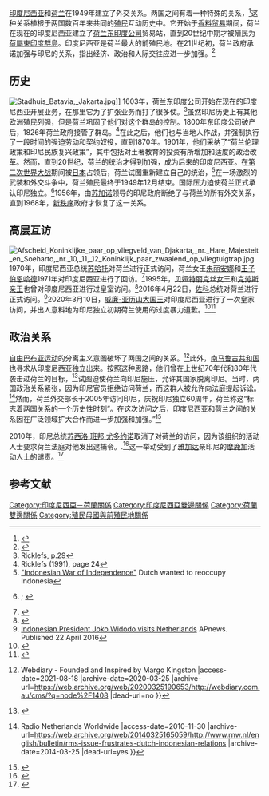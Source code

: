 {{Infobox bilateral relations|印度尼西亚－荷兰|Indonesia|Netherlands|map=Indonesia the Netherlands Locator.svg}}

[[印度尼西亚|印度尼西亚]]和[[荷兰|荷兰]]在1949年建立了外交关系。两国之间有着一种特殊的关系，<ref name="JakartaPost1">{{cite web|url=http://www.thejakartapost.com/news/2012/04/02/indonesia-and-netherlands-a-special-relationship.html|title=Indonesia and the Netherlands: A special relationship|last=Marsudi|first=Retno|date=April 2, 2012|publisher=The Jakarta Post|access-date=29 May 2013|archive-date=2020-08-12|archive-url=https://web.archive.org/web/20200812073151/https://www.thejakartapost.com/news/2012/04/02/indonesia-and-netherlands-a-special-relationship.html|dead-url=no}}</ref>这种关系植根于两国数百年来共同的[[殖民|殖民]]互动历史中。它开始于[[香料贸易|香料贸易]]期间，荷兰在现在的印度尼西亚建立了[[荷兰东印度公司|荷兰东印度公司]]贸易站，直到20世纪中期才被殖民为[[荷屬東印度群島|荷屬東印度群島]]。印度尼西亚是荷兰最大的前殖民地。在21世纪初，荷兰政府承诺加强与印尼的关系，指出经济、政治和人际交往应进一步加强。<ref name="JakartaPost2">{{cite web|url=http://www.thejakartapost.com/news/2013/02/21/netherlands-put-new-emphasis-ties-with-indonesia.html|title=Netherlands to put new emphasis on ties with Indonesia|date=February 21, 2013|publisher=The Jakarta Post|access-date=29 May 2013|archive-date=2020-08-12|archive-url=https://web.archive.org/web/20200812073153/https://www.thejakartapost.com/news/2013/02/21/netherlands-put-new-emphasis-ties-with-indonesia.html|dead-url=no}}</ref>
== 历史 ==
[[File:Stadhuis_Batavia,_Jakarta.jpg|thumb]]]]
1603年，荷兰东印度公司开始在现在的印度尼西亚开展业务，在那里它为了扩张业务而打了很多仗。<ref name=r29>Ricklefs, p.29</ref>虽然印尼历史上有其他欧洲殖民列强，但是荷兰巩固了他们对这个群岛的控制。1800年东印度公司破产后，1826年荷兰政府接管了群岛。<ref name="RICKLEFSp24">Ricklefs (1991), page 24</ref>在此之后，他们也与当地人作战，并强制执行了一段时间的强迫劳动和契约奴役，直到1870年。1901年，他们采纳了“荷兰伦理政策和印尼民族复兴政策”，其中包括对土著教育的投资有所增加和适度的政治改革。然而，直到20世纪，荷兰的统治才得到加强，成为后来的印度尼西亚。在[[第二次世界大战|第二次世界大战]]期间被[[日本|日本]]占领后，荷兰试图重新建立自己的统治，<ref>[http://www.globalsecurity.org/military/world/war/indo-inde.htm "Indonesian War of Independence"] {{Wayback|url=http://www.globalsecurity.org/military/world/war/indo-inde.htm |date=20061210085210 }} Dutch wanted to reoccupy Indonesia</ref>在一场激烈的武装和外交斗争中，荷兰殖民最终于1949年12月结束。国际压力迫使荷兰正式承认印尼独立。<ref>{{cite journal|last=Bidien|first=Charles|date=5 December 1945|title=Independence the Issue|journal=Far Eastern Survey|volume=14|issue=24|pages=345–348|doi=10.1525/as.1945.14.24.01p17062|issn=0362-8949|jstor=3023219}}; {{cite web|url=http://www.globalsecurity.org/military/world/war/indo-inde.htm|title=Indonesian War of Independence|work=Military|publisher=GlobalSecurity.org|access-date=2006-12-11|archive-date=2006-12-10|archive-url=https://web.archive.org/web/20061210085210/http://www.globalsecurity.org/military/world/war/indo-inde.htm|dead-url=no}}</ref>1956年，由[[苏加诺|苏加诺]]领导的印尼政府断绝了与荷兰的所有外交关系，直到1968年，[[新秩序_(印尼)|新秩序]]政府才恢复了这一关系。
== 高层互访 ==
[[File:Afscheid_Koninklijke_paar_op_vliegveld_van_Djakarta,_nr._Hare_Majesteit_en_Soeharto,_nr._10,_11,_12_Koninklijk_paar_zwaaiend_op_vliegtuigtrap.jpg|thumb]]
1970年，印度尼西亚总统[[苏哈托|苏哈托]]对荷兰进行正式访问，荷兰女王[[朱丽安娜女王|朱丽安娜]]和[[伯恩哈德王子_(利珀-比斯特费尔德)|王子伯恩哈德]]1971年对印度尼西亚进行了回访。<ref>{{cite web | title=State visit of Queen Juliana and Prince Bernhard to the Republic Indonesia in 1971 | url=https://www.youtube.com/watch?v=kVEU3IhPIc4 | publisher=Dutch Docu Channel, via Youtube | access-date=May 20, 2014 | archive-date=2020-03-21 | archive-url=https://web.archive.org/web/20200321032101/https://www.youtube.com/watch?v=kVEU3IhPIc4 | dead-url=no }}</ref>1995年，[[贝娅特丽克丝_(荷兰)|贝娅特丽克丝女王]]和[[克劳斯亲王_(荷兰)|克劳斯亲王]]也曾对印度尼西亚进行过皇室访问。<ref>{{cite web | title=Queen Beatrix and the former Dutch colonies | url=http://www.kitlv.nl/home/Spotlight?subpage_id=454 | publisher=KITLV | access-date=May 20, 2014 | archive-url=https://web.archive.org/web/20140419140143/http://www.kitlv.nl/home/Spotlight?subpage_id=454 | archive-date=2014-04-19 | dead-url=yes }}</ref>2016年4月22日，[[佐科·维多多|佐科]]总统对荷兰进行正式访问。<ref>[https://apnews.com/b78f0f1fc1f74339af1d35ca7f02100b Indonesian President Joko Widodo visits Netherlands] {{Wayback|url=https://apnews.com/b78f0f1fc1f74339af1d35ca7f02100b |date=20200812071615 }} APnews. Published 22 April 2016</ref>2020年3月10日，[[威廉-亚历山大_(荷兰)|威廉-亚历山大国王]]对印度尼西亚进行了一次皇家访问，并出人意料地为印尼独立初期荷兰使用的过度暴力道歉。<ref>{{cite web|url=https://nltimes.nl/2020/03/10/dutch-king-apologizes-colonial-past-indonesia|title=Dutch King apologizes for colonial past in Indonesia|first=Janene|last=Pieters|date=10 March 2020|access-date=10 March 2020|work=NL Times|archive-date=2020-09-16|archive-url=https://web.archive.org/web/20200916090812/https://nltimes.nl/2020/03/10/dutch-king-apologizes-colonial-past-indonesia|dead-url=no}}</ref><ref>{{cite web|title=BREAKING: Dutch monarch offers apology for past 'excessive violence'|url=https://www.thejakartapost.com/news/2020/03/10/breaking-dutch-monarch-offers-apology-for-past-excessive-violence.html|first=Marchio Irfan|last=Gorbiano|work=The Jakarta Post|date=10 March 2020|access-date=10 March 2020|archive-date=2020-06-25|archive-url=https://web.archive.org/web/20200625164405/https://www.thejakartapost.com/news/2020/03/10/breaking-dutch-monarch-offers-apology-for-past-excessive-violence.html|dead-url=no}}</ref>
== 政治关系 ==
[[自由巴布亚运动|自由巴布亚运动]]的分离主义意图破坏了两国之间的关系。<ref>{{Cite web |url=http://webdiary.com.au/cms/?q=node%2F1408 |title=Papuan self-determination - historical roots VII {{!}} Webdiary - Founded and Inspired by Margo Kingston<!-- Bot generated title --> |access-date=2021-08-18 |archive-date=2020-03-25 |archive-url=https://web.archive.org/web/20200325190653/http://webdiary.com.au/cms/?q=node%2F1408 |dead-url=no }}</ref>此外，[[南马鲁古共和国|南马鲁古共和国]]也寻求从印度尼西亚独立出来。按照这种思路，他们曾在上世纪70年代和80年代袭击过荷兰的目标，<ref>{{Cite web |url=http://www.safecom.org.au/dutch-moluccans.htm |title=Moluccans in the Netherlands: a snapshot about Refugees in Holland<!-- Bot generated title --> |access-date=2021-03-29 |archive-date=2020-08-12 |archive-url=https://web.archive.org/web/20200812063749/http://www.safecom.org.au/dutch-moluccans.htm |dead-url=no }}</ref>试图迫使荷兰向印尼施压，允许其国家脱离印尼。当时，两国政治关系紧张，因为印尼官员拒绝访问荷兰，而这群人被允许向法庭提起诉讼。<ref>{{Cite web |url=http://www.rnw.nl/english/bulletin/rms-issue-frustrates-dutch-indonesian-relations |title=RMS issue frustrates Dutch-Indonesian relations {{!}} Radio Netherlands Worldwide<!-- Bot generated title --> |access-date=2010-11-30 |archive-url=https://web.archive.org/web/20140325165059/http://www.rnw.nl/english/bulletin/rms-issue-frustrates-dutch-indonesian-relations |archive-date=2014-03-25 |dead-url=yes }}</ref>然而，荷兰外交部长于2005年访问印尼，庆祝印尼独立60周年，荷兰称这“标志着两国关系的一个历史性时刻”。在这次访问之后，印度尼西亚和荷兰之间的关系因在广泛领域扩大合作而进一步加强和加强。”<ref>{{Cite web |url=http://www.minbuza.nl/PostenWeb/I/Indonesi%C3%AB/Netherlands_Embassy_in_Jakarta/the_Embassy/Departments/Political_Affairs |title=Political Affairs - Netherlands Embassy in Jakarta<!-- Bot generated title --> |access-date=2010-11-30 |archive-url=https://web.archive.org/web/20101201154138/http://www.minbuza.nl/PostenWeb/I/Indonesi%C3%AB/Netherlands_Embassy_in_Jakarta/the_Embassy/Departments/Political_Affairs |archive-date=2010-12-01 |dead-url=yes }}</ref>

2010年，印尼总统[[苏西洛·班邦·尤多约诺|苏西洛·班邦·尤多约诺]]取消了对荷兰的访问，因为该组织的活动人士要求荷兰法庭对他发出逮捕令。.<ref>{{Cite web|url=https://www.aljazeera.com/news/asia-pacific/2010/10/2010105131324456865.html|title=Indonesia leader delays Dutch visit|website=www.aljazeera.com|access-date=2019-09-28|archive-date=2020-08-12|archive-url=https://web.archive.org/web/20200812063603/https://www.aljazeera.com/news/asia-pacific/2010/10/2010105131324456865.html|dead-url=no}}</ref>这一举动受到了[[雅加达|雅加达]]亲印尼的[[摩鹿加人|摩鹿加]]活动人士的谴责。<ref>{{Cite web|url=http://www.itnsource.com/shotlist/RTV/2010/10/07/RTV2558110/?v=0&a=1|title=INDONESIA: Group of pro-government activists protest against rivals seeking the arrest of President Susilo Bambang Yudhoyono|website=www.gettyimages.co.uk|access-date=2019-09-28|archive-date=2016-11-13|archive-url=https://web.archive.org/web/20161113114823/http://www.itnsource.com/shotlist/RTV/2010/10/07/RTV2558110/?v=0&a=1|dead-url=no}}</ref>

== 参考文献 ==

{{reflist}}
{{荷兰外交}}
{{印度尼西亚外交}}
[[Category:印度尼西亞－荷蘭關係|Category:印度尼西亞－荷蘭關係]]
[[Category:印度尼西亞雙邊關係|Category:印度尼西亞雙邊關係]]
[[Category:荷蘭雙邊關係|Category:荷蘭雙邊關係]]
[[Category:殖民母國與前殖民地關係|Category:殖民母國與前殖民地關係]]